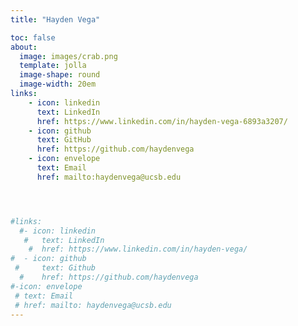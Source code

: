 ```yaml
---
title: "Hayden Vega" 

toc: false 
about: 
  image: images/crab.png
  template: jolla 
  image-shape: round
  image-width: 20em 
links:
    - icon: linkedin 
      text: LinkedIn
      href: https://www.linkedin.com/in/hayden-vega-6893a3207/
    - icon: github
      text: GitHub
      href: https://github.com/haydenvega
    - icon: envelope
      text: Email
      href: mailto:haydenvega@ucsb.edu




#links:
  #- icon: linkedin
   #   text: LinkedIn
    #  href: https://www.linkedin.com/in/hayden-vega/
#  - icon: github
 #     text: Github
  #    href: https://github.com/haydenvega
#-icon: envelope
 # text: Email
 # href: mailto: haydenvega@ucsb.edu
---
```

